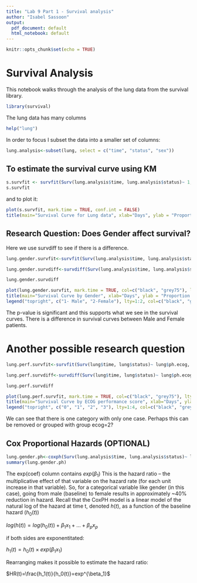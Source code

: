 ```yaml
---
title: "Lab 9 Part 1 - Survival analysis"
author: "Isabel Sassoon"
output:
  pdf_document: default
  html_notebook: default
---
```

```r
knitr::opts_chunk$set(echo = TRUE)
```
# Survival Analysis

This notebook walks through the analysis of the lung data from the survival library.

```r
library(survival)
```

The lung data has many columns

```r
help("lung")
```

In order to focus I subset the data into a smaller set of columns:

```r
lung.analysis<-subset(lung, select = c("time", "status", "sex"))
```


## To estimate the survival curve using KM

```r
s.survfit <- survfit(Surv(lung.analysis$time, lung.analysis$status)~ 1, data=lung.analysis )
s.survfit
```

and to plot it:

```r
plot(s.survfit, mark.time = TRUE, conf.int = FALSE)
title(main="Survival Curve for Lung data", xlab="Days", ylab = "Proportion of Patients still alive")
```

## Research Question: Does Gender affect survival?

Here we use survdiff to see if there is a difference.

```r
lung.gender.survfit<-survfit(Surv(lung.analysis$time, lung.analysis$status)~ lung.analysis$sex, data=lung.analysis)

lung.gender.survdiff<-survdiff(Surv(lung.analysis$time, lung.analysis$status)~ lung.analysis$sex, data=lung.analysis)

lung.gender.survdiff

plot(lung.gender.survfit, mark.time = TRUE, col=c("black", "grey75"), lty=1:2)
title(main="Survival Curve by Gender", xlab="Days", ylab = "Proportion of Patients still alive")
legend("topright", c("1- Male", "2-Female"), lty=1:2, col=c("black", "grey75"))

```
The p-value is significant and this supports what we see in the survival curves. There is a difference in survival curves between Male and Female patients.

# Another possible research question

```r
lung.perf.survfit<-survfit(Surv(lung$time, lung$status)~ lung$ph.ecog, data=lung)

lung.perf.survdiff<-survdiff(Surv(lung$time, lung$status)~ lung$ph.ecog, data=lung)

lung.perf.survdiff

plot(lung.perf.survfit, mark.time = TRUE, col=c("black", "grey75"), lty=1:4)
title(main="Survival Curve by ECOG performance score", xlab="Days", ylab = "Proportion of Patients still alive")
legend("topright", c("0", "1", "2", "3"), lty=1:4, col=c("black", "grey75"))
```

We can see that there is one category with only one case. Perhaps this can be removed or grouped with group ecog=2?


## Cox Proportional Hazards (OPTIONAL)

```r
lung.gender.ph<-coxph(Surv(lung.analysis$time, lung.analysis$status)~ lung.analysis$sex, data=lung.analysis)
summary(lung.gender.ph)

```

The exp(coef) column contains $exp(\beta_1)$
This is the hazard ratio – the multiplicative effect of that variable on the hazard rate (for each unit increase in that variable). So, for a categorical variable like gender (in this case), going from male (baseline) to female results in approximately ~40% reduction in hazard.
Recall that the CoxPH model is a linear model of the natural log of the hazard at time t, denoted $h(t)$, as a function of the baseline hazard $(h_0(t))$

$log(h(t))=log(h_0(t))+ \beta_1x_1 + \dots + \beta_px_p$

if both sides are exponentitated:

$h_1(t)=h_0(t) \times exp(\beta_1x_1)$

Rearranging makes it possible to estimate the hazard ratio:

$HR(t)=\frac{h_1(t)}{h_0(t)}=exp^{\beta_1}$

